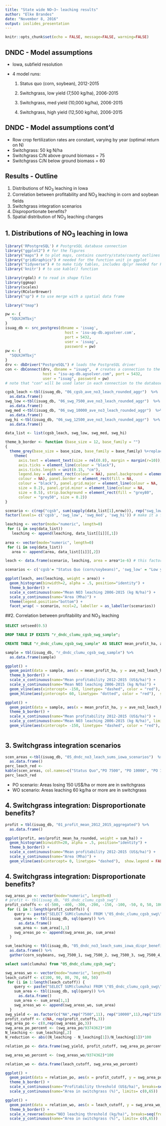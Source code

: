 ```yaml
---
title: "State wide NO~3~ leaching results"
author: "Elke Brandes"
date: "November 8, 2016"
output: ioslides_presentation
---
```


```r
knitr::opts_chunk$set(echo = FALSE, message=FALSE, warning=FALSE)
```

## DNDC - Model assumptions

- Iowa, subfield resolution

- 4 model runs:

    1. Status quo (corn, soybean), 2012-2015
    
    2. Switchgrass, low yield (7,500 kg/ha), 2006-2015
    
    3. Switchgrass, med yield (10,000 kg/ha), 2006-2015
    
    4. Switchgrass, high yield (12,500 kg/ha), 2006-2015
    
## DNDC - Model assumptions cont'd

- Row crop fertilization rates are constant, varying by year (optimal return on N)
- Switchgrass: 50 kg N/ha
- Switchgrass C/N above ground biomass = 75
- Switchgrass C/N below ground biomass = 60

## Results - Outline

1. Distributions of NO~3~ leaching in Iowa
2. Correlation between profitability and NO~3~ leaching in corn and soybean fields
3. Switchgrass integration scenarios
4. Disproportionate benefits?
5. Spatial distribution of NO~3~ leaching changes

## 1. Distributions of NO~3~ leaching in Iowa
```r
library('RPostgreSQL') # PostgreSQL database connection
library("ggplot2") # for the figures
library("maps") # to plot maps, contains country/state/county outlines
library("gridGraphics") # needed for the function unit in ggplot
library("tidyverse") # to make tidy tables, includes dplyr needed for PostgreSQL database connection
library('knitr') # to use kable() function

library(rgdal) # to read in shape files
library(ggmap)
library(scales)
library(RColorBrewer)
library("sp") # to use merge with a spatial data frame

library("tmap")

pw <- {
  "5QUXJHTbxj"
}
isuag_db <- src_postgres(dbname = 'isuag',
                           host = 'isu-ag-db.agsolver.com',
                           port = 5432,
                           user = 'isuag',
                           password = pw)
pw <- {
  "5QUXJHTbxj"
}
drv <- dbDriver("PostgreSQL") # loads the PostgreSQL driver
con <- dbConnect(drv, dbname = "isuag",  # creates a connection to the postgres database
                 host = "isu-ag-db.agsolver.com", port = 5432,
                 user = "isuag", password = pw)
# note that "con" will be used later in each connection to the database

cgsb_leach <-tbl(isuag_db, "06_cgsb_ave_no3_leach_rounded_aggr")  %>%
  as.data.frame()
swg_low <-tbl(isuag_db, "06_swg_7500_ave_no3_leach_rounded_aggr")  %>%
  as.data.frame()
swg_med <-tbl(isuag_db, "06_swg_10000_ave_no3_leach_rounded_aggr")  %>%
  as.data.frame()
swg_hi <-tbl(isuag_db, "06_swg_12500_ave_no3_leach_rounded_aggr")  %>%
  as.data.frame()

data_list <- list(cgsb_leach, swg_low, swg_med, swg_hi)

theme_b_border <- function (base_size = 12, base_family = "") 
{
  theme_grey(base_size = base_size, base_family = base_family) %+replace% 
    theme(
      axis.text = element_text(size = rel(0.8), margin = margin(r=10)), #margin 
      axis.ticks = element_line(colour = "black"),
      axis.ticks.length = unit(0.15, "cm"),
      legend.key = element_rect(colour = NA), panel.background = element_rect(fill = "white", 
      colour = NA), panel.border = element_rect(fill = NA, 
      colour = "black"), panel.grid.major = element_line(colour = NA, 
      size = 0.2), panel.grid.minor = element_line(colour = NA, 
      size = 0.5), strip.background = element_rect(fill = "grey80", 
      colour = "grey50", size = 0.2))
}

scenario <- c(rep("cgsb", sum(sapply(data_list[1],nrow))), rep("swg_low", sum(sapply(data_list[2],nrow))), rep("swg_med", sum(sapply(data_list[3],nrow))), rep("swg_hi", sum(sapply(data_list[4],nrow)))) %>%
factor(levels= c('cgsb', 'swg_low', 'swg_med', 'swg_hi')) # make it a factor so that it is plotted in the right order in the facets

leaching <- vector(mode="numeric", length=0)
 for (i in seq(data_list))
   leaching <- append(leaching, data_list[[i]][,1])
  
area <- vector(mode="numeric", length=0)
 for (i in seq(data_list))
   area <- append(area, data_list[[i]][,2])

leach <- data.frame(scenario, leaching, area = area*1e-6) # this factor to show Mha

```



```r
scenarios <- c('cgsb'= "Status Quo (corn/soybeans)", 'swg_low' = "Low yielding switchgrass", 'swg_med' = "Medium yielding switchgrass", 'swg_hi' = "High yielding switchgrass")

ggplot(leach, aes(leaching, weight = area)) + 
  geom_histogram(binwidth=2, alpha = .5, position="identity") +
  theme_b_border() +
  scale_x_continuous(name="Mean NO3 leaching 2006-2015 (kg N/ha)") +
  scale_y_continuous(name="Area (Mha)") +
  theme(legend.position="bottom") +
  facet_wrap( ~ scenario, ncol=2, labeller = as_labeller(scenarios)) 
```

##2. Correlation between profitability and NO~3~ leaching

```sql
SELECT setseed(0.5)
```
```sql
DROP TABLE IF EXISTS "r_dndc_clumu_cgsb_swg_sample";
```
```sql
CREATE TABLE "r_dndc_clumu_cgsb_swg_sample" AS SELECT mean_profit_ha, ave_no3_leach_ha_cgsb FROM "05_dndc_clumu_cgsb_swg" ORDER BY random() LIMIT 10000
```

```r
sample = tbl(isuag_db, "r_dndc_clumu_cgsb_swg_sample") %>%
  as.data.frame(sample)
```

```r
ggplot() +
  geom_point(data = sample, aes(x = mean_profit_ha, y = ave_no3_leach_ha_cgsb)) +
  theme_b_border() +
  scale_x_continuous(name="Mean profitability 2012-2015 (US$/ha)") +
  scale_y_continuous(name="Mean NO3 leaching 2006-2015 (kg N/ha)") +
  geom_vline(aes(xintercept= -150, linetype= "dashed", color = "red"),  show.legend = FALSE) +
  geom_hline(aes(yintercept= 60, linetype= "dotted", color = "red"),  show.legend = FALSE) 

ggplot() +
  geom_point(data = sample, aes(x = mean_profit_ha, y = ave_no3_leach_ha_cgsb)) +
  theme_b_border() +
  scale_x_continuous(name="Mean profitability 2012-2015 (US$/ha)") +
  scale_y_continuous(name="Mean NO3 leaching 2006-2015 (kg N/ha)", limits=c(0,20)) +
  geom_vline(aes(xintercept= -150, linetype= "dashed", color = "red"),  show.legend = FALSE)
  
```

## 3. Switchgrass integration scenarios

```r
scen_areas <-tbl(isuag_db, "05_dndc_no3_leach_sums_iowa_scenarios")  %>%
  as.data.frame()
perc_leach_red <- 
kable(scen_areas, col.names=c("Status Quo","PO 7500", "PO 10000", "PO 12500","WO 7500", "WO 10000", "WO 12500"), caption="Annual NO3 leaching (Mg N) in Iowa modelled with DNDC under different switchgrass integration scenarios. PO: Profitability optimized, WO: Water quality optimized." )
perc_leach_red
```

- PO scenario: Areas losing 150 US$/ha or more are in switchgrass
- WO scenario: Areas leaching 60 kg/ha or more are in switchgrass

## 4. Switchgrass integration: Disproportionate benefits?

```r
profit = tbl(isuag_db, "01_profit_mean_2012_2015_aggregated") %>%
  as.data.frame()

ggplot(profit, aes(profit_mean_ha_rounded, weight = sum_ha)) + 
  geom_histogram(binwidth=20, alpha = .5, position="identity") +
  theme_b_border() +
  scale_x_continuous(name="Mean profitability 2012-2015 (US$/ha)") +
  scale_y_continuous(name="Area (Mha)") +
  geom_vline(aes(xintercept= 0, linetype= "dashed"),  show.legend = FALSE) 
```

## 4. Switchgrass integration: Disproportionate benefits?
```r
swg_areas_po <- vector(mode="numeric", length=0)
# profit <- tbl(isuag_db, "05_dndc_clumu_cgsb_swg")
profit_cutoffs <- c(-500, -400, -300, -200, -150, -100, -50, 0, 50, 100, 150)
 for (i in 1:length(profit_cutoffs)) {
    query <- paste("SELECT SUM(clumuha) FROM \"05_dndc_clumu_cgsb_swg\" WHERE mean_profit_ha < ", as.character(profit_cutoffs[i]))
    sum_area <- tbl(isuag_db, sql(query)) %>%
      as.data.frame()
    sum_area <- sum_area[1,1]
    swg_areas_po <- append(swg_areas_po, sum_area) 
  }

sum_leaching <- tbl(isuag_db, "05_dndc_no3_leach_sums_iowa_dispr_benefits") %>%
  as.data.frame() %>%
  gather(corn_soybeans, swg_7500_1, swg_7500_2, swg_7500_3, swg_7500_4, swg_7500_5, swg_7500_6, swg_7500_7, swg_7500_8, swg_7500_9, swg_7500_10, swg_7500_11, swg_10000_1, swg_10000_2, swg_10000_3, swg_10000_4, swg_10000_5, swg_10000_6, swg_10000_7, swg_10000_8, swg_10000_9, swg_10000_10, swg_10000_11, swg_12500_1, swg_12500_2, swg_12500_3, swg_12500_4, swg_12500_5, swg_12500_6, swg_12500_7, swg_12500_8, swg_12500_9, swg_12500_10, swg_12500_11, key = swg_scenarios, value=ave_no2_leach)

```

```sql
select sum(clumuha) from "05_dndc_clumu_cgsb_swg";
```
```r
swg_areas_wo <- vector(mode="numeric", length=0)
leach_cutoff <- c(100, 90, 80, 70, 60, 50)
 for (i in 1:length(leach_cutoff)) {
    query <- paste("SELECT SUM(clumuha) FROM \"05_dndc_clumu_cgsb_swg\" WHERE ave_no3_leach_ha_cgsb > ", as.character(leach_cutoff[i]))
    sum_area <- tbl(isuag_db, sql(query)) %>%
      as.data.frame()
    sum_area <- sum_area[1,1]
    swg_areas_wo <- append(swg_areas_wo, sum_area) 
  }
swg_yield <- as.factor(c("NA",rep("7500",11), rep("10000",11),rep("12500",11)))
profit_cutoff <- c(NA, rep(profit_cutoffs,3))
swg_area_po <- c(0,rep(swg_areas_po,3))
swg_area_po_percent <- (swg_area_po/9374362)*100
N_leaching <- sum_leaching[,2]
N_reduction <- abs((N_leaching - N_leaching[1])/N_leaching[1])*100

relation_po <- data.frame(swg_yield, profit_cutoff, swg_area_po_percent, N_reduction)

swg_area_wo_percent <- (swg_areas_wo/9374362)*100

relation_wo <- data.frame(leach_cutoff, swg_area_wo_percent)
```

```r
ggplot() +
  geom_point(data = relation_po, aes(x = profit_cutoff, y = swg_area_po_percent)) +
  theme_b_border() +
  scale_x_continuous(name="Profitability threshold (US$/ha)", breaks=seq(from=-500, to=200, by= 100)) +
  scale_y_continuous(name="Area in switchgrass (%)", limits= c(0,65))

ggplot() +
  geom_point(data = relation_wo, aes(x = leach_cutoff, y = swg_area_wo_percent)) +
  theme_b_border() +
  scale_x_reverse(name="NO3 leaching threshold (kg/ha)", breaks=seq(from=50, to=100, by= 10)) +
  scale_y_continuous(name="Area in switchgrass (%)", limits= c(0,65))


```